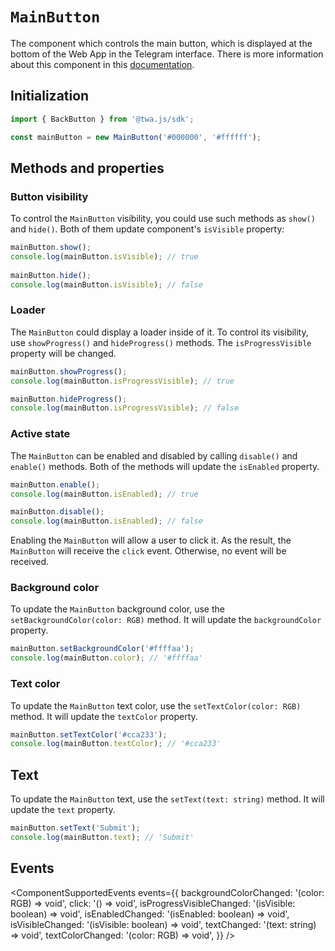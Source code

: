 # `MainButton`

The component which controls the main button, which is displayed at the bottom of the Web App in the Telegram interface. There is more information about this component in this [documentation](../../../ui/main-button.mdx).

## Initialization

```typescript
import { BackButton } from '@twa.js/sdk';

const mainButton = new MainButton('#000000', '#ffffff');
```

## Methods and properties

### Button visibility

To control the `MainButton` visibility, you could use such methods as `show()` and `hide()`. Both of them update component's `isVisible` property:

```typescript  
mainButton.show();  
console.log(mainButton.isVisible); // true  
  
mainButton.hide();  
console.log(mainButton.isVisible); // false  
```

### Loader

The `MainButton` could display a loader inside of it. To control its visibility, use `showProgress()` and `hideProgress()` methods. The `isProgressVisible` property will be changed.

```typescript
mainButton.showProgress();
console.log(mainButton.isProgressVisible); // true  

mainButton.hideProgress();
console.log(mainButton.isProgressVisible); // false
```

### Active state

The `MainButton` can be enabled and disabled by calling `disable()` and `enable()` methods. Both of the methods will update the `isEnabled` property.

```typescript
mainButton.enable();
console.log(mainButton.isEnabled); // true  

mainButton.disable();
console.log(mainButton.isEnabled); // false
```

Enabling the `MainButton` will allow a user to click it. As the result, the `MainButton` will receive the `click` event. Otherwise, no event will be received.

### Background color

To update the `MainButton` background color, use the `setBackgroundColor(color: RGB)` method. It will update the `backgroundColor` property.

```typescript 
mainButton.setBackgroundColor('#ffffaa');
console.log(mainButton.color); // '#ffffaa'
```

### Text color

To update the `MainButton` text color, use the `setTextColor(color: RGB)` method. It will update the `textColor` property.

```typescript 
mainButton.setTextColor('#cca233');
console.log(mainButton.textColor); // '#cca233'
```

## Text

To update the `MainButton` text, use the `setText(text: string)` method. It will update the `text` property.

```typescript
mainButton.setText('Submit');
console.log(mainButton.text); // 'Submit'
```

## Events

<ComponentSupportedEvents events={{
  backgroundColorChanged: '(color: RGB) => void',
  click: '() => void',
  isProgressVisibleChanged: '(isVisible: boolean) => void',
  isEnabledChanged: '(isEnabled: boolean) => void',
  isVisibleChanged: '(isVisible: boolean) => void',
  textChanged: '(text: string) => void',
  textColorChanged: '(color: RGB) => void',
}} />
